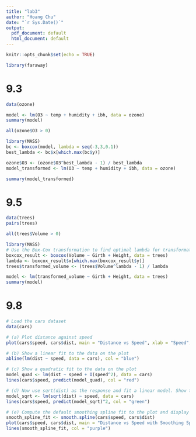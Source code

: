 ```yaml
---
title: "lab3"
author: "Hoang Chu"
date: "`r Sys.Date()`"
output:
  pdf_document: default
  html_document: default
---
```


```r
knitr::opts_chunk$set(echo = TRUE)
```

```r
library(faraway)
```

# 9.3
```r
data(ozone)
```

```r
model <- lm(O3 ~ temp + humidity + ibh, data = ozone)
summary(model)
```
```r
all(ozone$O3 > 0)
```

```r
library(MASS)
bc <- boxcox(model, lambda = seq(-3,3,0.1))
best_lambda <- bc$x[which.max(bc$y)]
```

```r
ozone$O3 <- (ozone$O3^best_lambda - 1) / best_lambda
model_transformed <- lm(O3 ~ temp + humidity + ibh, data = ozone)
```

```r
summary(model_transformed)
```

# 9.5
```r
data(trees)
pairs(trees)
```

```r
all(trees$Volume > 0)
```

```r
library(MASS)
# Use the Box-Cox transformation to find optimal lambda for transformation
boxcox_result <- boxcox(Volume ~ Girth + Height, data = trees)
lambda <- boxcox_result$x[which.max(boxcox_result$y)]
trees$transformed_volume <- (trees$Volume^lambda - 1) / lambda
```

```r
model <- lm(transformed_volume ~ Girth + Height, data = trees)
summary(model)
```

# 9.8
```r
# Load the cars dataset
data(cars)

# (a) Plot distance against speed
plot(cars$speed, cars$dist, main = "Distance vs Speed", xlab = "Speed", ylab = "Distance")

# (b) Show a linear fit to the data on the plot
abline(lm(dist ~ speed, data = cars), col = "blue")

# (c) Show a quadratic fit to the data on the plot
model_quad <- lm(dist ~ speed + I(speed^2), data = cars)
lines(cars$speed, predict(model_quad), col = "red")

# (d) Now use sqrt(dist) as the response and fit a linear model. Show the fit on the same plot
model_sqrt <- lm(sqrt(dist) ~ speed, data = cars)
lines(cars$speed, predict(model_sqrt)^2, col = "green")
```

```r
# (e) Compute the default smoothing spline fit to the plot and display on a fresh plot of the data
smooth_spline_fit <- smooth.spline(cars$speed, cars$dist)
plot(cars$speed, cars$dist, main = "Distance vs Speed with Smoothing Spline", xlab = "Speed", ylab = "Distance")
lines(smooth_spline_fit, col = "purple")
```